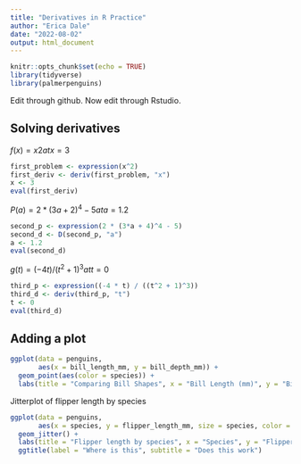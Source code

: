 ```yaml
---
title: "Derivatives in R Practice"
author: "Erica Dale"
date: "2022-08-02"
output: html_document
---
```


```r
knitr::opts_chunk$set(echo = TRUE)
library(tidyverse)
library(palmerpenguins)
```
Edit through github.
Now edit through Rstudio.

## Solving derivatives

$f(x) = x2 at x = 3$

```r
first_problem <- expression(x^2)
first_deriv <- deriv(first_problem, "x")
x <- 3
eval(first_deriv)

```

$P(a) = 2 * (3a + 2) ^ 4 - 5  at a = 1.2$

```r
second_p <- expression(2 * (3*a + 4)^4 - 5)
second_d <- D(second_p, "a")
a <- 1.2
eval(second_d)
```

$g(t) = (-4t) / (t^2 + 1)^3 at t=0$

```r
third_p <- expression((-4 * t) / ((t^2 + 1)^3))
third_d <- deriv(third_p, "t")
t <- 0
eval(third_d)
```


## Adding a plot

```r
ggplot(data = penguins, 
       aes(x = bill_length_mm, y = bill_depth_mm)) +
  geom_point(aes(color = species)) +
  labs(title = "Comparing Bill Shapes", x = "Bill Length (mm)", y = "Bill Depth (mm)")
```


Jitterplot of flipper length by species
```r
ggplot(data = penguins,
       aes(x = species, y = flipper_length_mm, size = species, color = sex)) +
  geom_jitter() +
  labs(title = "Flipper length by species", x = "Species", y = "Flipper Length (mm)") +
  ggtitle(label = "Where is this", subtitle = "Does this work")
```


